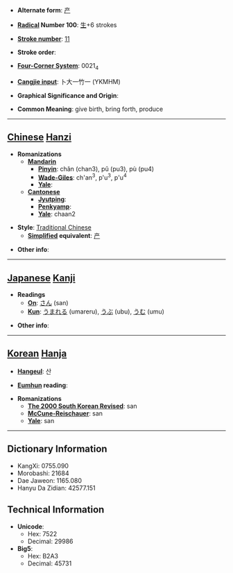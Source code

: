 * '''Alternate form''': [[产]]

* '''[[Wiktionary:Chinese radical index| Radical]] Number 100''': [[Wiktionary:Chinese radical index 生|生]]+6 strokes

* '''[[Wiktionary:Chinese total strokes index|Stroke number]]''': [[Wiktionary:Chinese total strokes index 11|11]]

* '''Stroke order''': 

* '''[[Wiktionary:Chinese four corner index|Four-Corner System]]''': 0021<sub>4</sub>

* '''[[Wiktionary:Chinese Cangjie index|Cangjie input]]''': 卜大一竹一 (YKMHM)

* '''Graphical Significance and Origin''': 

* '''Common Meaning''': give birth, bring forth, produce

----

== [[Chinese]] [[Hanzi]] ==

* '''Romanizations'''
** '''[[Mandarin]]'''
*** '''[[Pinyin]]''': chǎn (chan3), pǔ (pu3), pù (pu4)
*** '''[[Wade-Giles]]''': ch'an<sup>3</sup>, p'u<sup>3</sup>, p'u<sup>4</sup>
*** '''[[Yale]]''': 
** '''[[Cantonese]]'''
*** '''[[Jyutping]]''':
*** '''[[Penkyamp]]''': 
*** '''[[Yale]]''': chaan2

* '''Style''': [[Traditional Chinese]] 
** '''[[Simplified Chinese|Simplified]] equivalent''': [[产]]

* '''Other info''': 

----

== [[Japanese]] [[Kanji]] ==

* '''Readings'''
** '''[[On]]''': [[さん]] (san)
** '''[[Kun]]''': [[うまれる]] (umareru), [[うぶ]] (ubu), [[うむ]] (umu)

* '''Other info''':  

----

== [[Korean]] [[Hanja]] ==

* '''[[Hangeul]]''': 산

* '''[[Eumhun]] reading''': 

* '''Romanizations'''
** '''[[The 2000 South Korean Revised Romanization|The 2000 South Korean Revised]]''': san
** '''[[McCune-Reischauer]]''': san
** '''[[Yale]]''': san

----

== Dictionary Information ==

* KangXi: 0755.090
* Morobashi: 21684
* Dae Jaweon: 1165.080
* Hanyu Da Zidian: 42577.151

== Technical Information ==

* '''Unicode''':
** Hex: 7522
** Decimal: 29986
* '''Big5''':
** Hex: B2A3
** Decimal: 45731